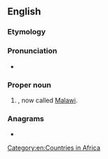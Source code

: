 ==English==
{{wikipedia}}

===Etymology===
{{rfe|en}}

===Pronunciation===
* {{IPA|en|/naɪˈæsələnd/|/ˈnjɑːsələnd/|/-ˌlænd/}}

===Proper noun===
{{en-proper noun}}

# {{senseid|en|Q1649306}}{{lb|en|historical}} {{place|en|former country|cont/Africa}}, now called [[Malawi]].

===Anagrams===
* {{anagrams|en|a=aaadlnnsy|analysand}}

[[Category:en:Countries in Africa]]